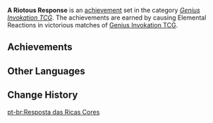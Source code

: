 {{Achievement Set Infobox
|primogems    = {{Achievement/Primogems|A Riotous Response}}
|total        = {{Achievement/Total|A Riotous Response}}
|category     = Genius Invokation TCG (Achievement)
}}
'''A Riotous Response''' is an [[achievement]] set in the category ''[[Genius Invokation TCG (Achievement)|Genius Invokation TCG]]''. The achievements are earned by causing Elemental Reactions in victorious matches of [[Genius Invokation TCG]].

==Achievements==
{{Achievements by Category Table|A Riotous Response}}
<!--
==Notes==

==Trivia==
*
-->
==Other Languages==
{{Other Languages
|en      = A Riotous Response
|zhs     = 色彩缤纷的答复
|zhs_rm  = Sècǎibīnfēn de Dáfù
|zht     = 色彩繽紛的答覆
|zht_rm  = Sècǎibīnfēn de Dáfù
|zh_tl   = Rainbow-Hued Response
|ja      = カラフルなリプライズ
|ja_rm   = Karafuru-na Ripuraizu
|ja_tl   = Colorful Reprise
|ko      = 오색빛깔 대응
|ko_tl   = Variegated Colors Action
|es      = Respuesta cromática
|es_tl   = Chromatic Response
|fr      = C'est pas sorcier
|fr_tl   = You Don't Have to Be a Genius
|ru      = Яростный ответ
|ru_tl   = Furious Answer
|th      = คำตอบหลากสีสัน
|th_rm   = Khamtob Lak Si-san
|th_tl   = A Various Answer
|vi      = Câu Trả Lời Đầy Màu Sắc
|vi_tl   = A Colorful Response
|de      = Farbenprächtige Antwort
|de_tl   = Flamboyant Answer
|id      = Beraneka Tanggapan
|id_tl   = Various Responses
|pt      = Resposta das Ricas Cores
|pt_tl   = 
|tr      = İsyankar Hamle
|tr_tl   = Rebellious Move
|it      = Risposta riottosa
|it_tl   = Riotous Response
}}

==Change History==
{{Change History|3.3}}
<!--
==References==
{{Reflist}}
-->

[[pt-br:Resposta das Ricas Cores]]